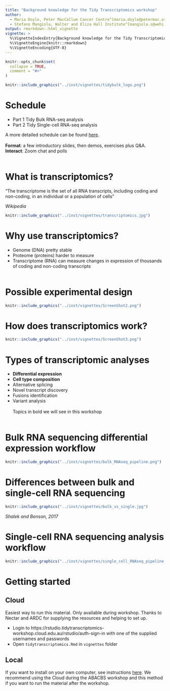 ```yaml
---
title: "Background knowledge for the Tidy Transcriptomics workshop"
author:
  - Maria Doyle, Peter MacCallum Cancer Centre^[maria.doyle@petermac.org]
  - Stefano Mangiola, Walter and Eliza Hall Institute^[mangiola.s@wehi.edu.au]
output: rmarkdown::html_vignette
vignette: >
  %\VignetteIndexEntry{Background knowledge for the Tidy Transcriptomics workshop}
  %\VignetteEngine{knitr::rmarkdown}
  %\VignetteEncoding{UTF-8}
---
```


```r
knitr::opts_chunk$set(
  collapse = TRUE,
  comment = "#>"
)
```

```r
knitr::include_graphics("../inst/vignettes/tidybulk_logo.png")
```

# Schedule

- Part 1 Tidy Bulk RNA-seq analysis
- Part 2 Tidy Single-cell RNA-seq analysis

A more detailed schedule can be found [here](https://stemangiola.github.io/ABACBS2020_tidytranscriptomics/index.html#time-outline).  
<br>
**Format**: a few introductory slides, then demos, exercises plus Q&A.  
**Interact**: Zoom chat and polls
<br>
<br>

# What is transcriptomics?

“The transcriptome is the set of all RNA transcripts, including coding and non-coding, in an individual or a population of cells”

_Wikipedia_

```r
knitr::include_graphics("../inst/vignettes/transcriptomics.jpg")
```

# Why use transcriptomics?

- Genome (DNA) pretty stable
- Proteome (proteins) harder to measure
- Transcriptome (RNA) can measure changes in expression of thousands of coding and non-coding transcripts
<br>
<br>

# Possible experimental design

```r
knitr::include_graphics("../inst/vignettes/ScreenShot2.png")
```

# How does transcriptomics work?

```r
knitr::include_graphics("../inst/vignettes/ScreenShot3.png")
```

# Types of transcriptomic analyses

* **Differential expression**  
* **Cell type composition**  
* Alternative splicing  
* Novel transcript discovery  
* Fusions identification  
* Variant analysis  
<br>
Topics in bold we will see in this workshop
<br>
<br>

# Bulk RNA sequencing differential expression workflow

```r
knitr::include_graphics("../inst/vignettes/bulk_RNAseq_pipeline.png")
```

# Differences between bulk and single-cell RNA sequencing

```r
knitr::include_graphics("../inst/vignettes/bulk_vs_single.jpg")
```

_Shalek and Benson, 2017_

# Single-cell RNA sequencing analysis workflow

```r
knitr::include_graphics("../inst/vignettes/single_cell_RNAseq_pipeline.png")
```

# Getting started 

## Cloud

Easiest way to run this material. Only available during workshop. Thanks to Nectar and ARDC for supplying the resources and helping to set up.

 * Login to https://rstudio.tidytranscriptomics-workshop.cloud.edu.au/rstudio/auth-sign-in with one of the supplied usernames and passwords
 * Open `tidytranscriptomics.Rmd` in `vignettes` folder
 

## Local

If you want to install on your own computer, see instructions [here](https://stemangiola.github.io/ABACBS2020_tidytranscriptomics/index.html#workshop-package-installation). We recommend using the Cloud during the ABACBS workshop and this method if you want to run the material after the workshop.

